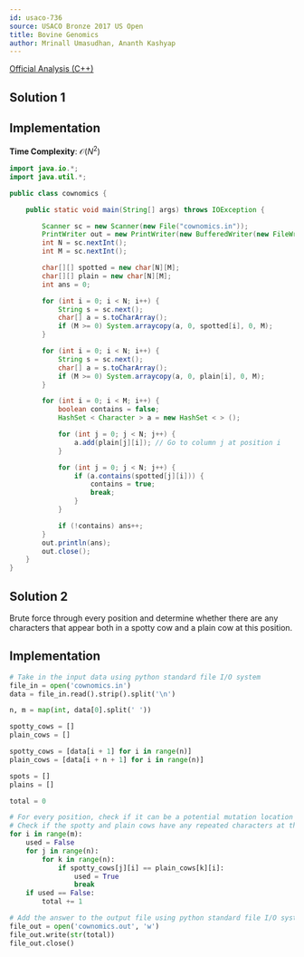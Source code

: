 ```yaml
---
id: usaco-736
source: USACO Bronze 2017 US Open
title: Bovine Genomics
author: Mrinall Umasudhan, Ananth Kashyap
---
```


[Official Analysis (C++)](http://www.usaco.org/current/data/sol_cownomics_bronze_open17.html)

## Solution 1

<LanguageSection>

<JavaSection>

## Implementation

**Time Complexity**: $\mathcal O(N^2)$

```java
import java.io.*;
import java.util.*;

public class cownomics {

    public static void main(String[] args) throws IOException {

        Scanner sc = new Scanner(new File("cownomics.in"));
        PrintWriter out = new PrintWriter(new BufferedWriter(new FileWriter("cownomics.out")));
        int N = sc.nextInt();
        int M = sc.nextInt();

        char[][] spotted = new char[N][M];
        char[][] plain = new char[N][M];
        int ans = 0;

        for (int i = 0; i < N; i++) {
            String s = sc.next();
            char[] a = s.toCharArray();
            if (M >= 0) System.arraycopy(a, 0, spotted[i], 0, M);
        }

        for (int i = 0; i < N; i++) {
            String s = sc.next();
            char[] a = s.toCharArray();
            if (M >= 0) System.arraycopy(a, 0, plain[i], 0, M);
        }

        for (int i = 0; i < M; i++) {
            boolean contains = false;
            HashSet < Character > a = new HashSet < > ();

            for (int j = 0; j < N; j++) {
                a.add(plain[j][i]); // Go to column j at position i
            }

            for (int j = 0; j < N; j++) {
                if (a.contains(spotted[j][i])) {
                    contains = true;
                    break;
                }
            }

            if (!contains) ans++;
        }
        out.println(ans);
        out.close();
    }
}
```

</JavaSection>

</LanguageSection>

## Solution 2

Brute force through every position and determine whether there are any characters that appear both in a spotty cow and a plain cow at this position.

<LanguageSection>

<PySection>

## Implementation

```py
# Take in the input data using python standard file I/O system
file_in = open('cownomics.in')
data = file_in.read().strip().split('\n')

n, m = map(int, data[0].split(' '))

spotty_cows = []
plain_cows = []

spotty_cows = [data[i + 1] for i in range(n)]
plain_cows = [data[i + n + 1] for i in range(n)]

spots = []
plains = []

total = 0

# For every position, check if it can be a potential mutation location
# Check if the spotty and plain cows have any repeated characters at this position
for i in range(m):
    used = False
    for j in range(n):
        for k in range(n):
            if spotty_cows[j][i] == plain_cows[k][i]:
                used = True
                break
    if used == False:
        total += 1

# Add the answer to the output file using python standard file I/O system
file_out = open('cownomics.out', 'w')
file_out.write(str(total))
file_out.close()
```

</PySection>

</LanguageSection>
